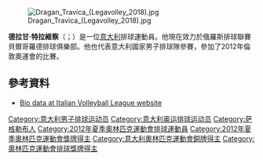 [[File:Dragan_Travica_(Legavolley_2018).jpg|thumb]]

'''德拉甘·特拉維察'''（{{lang-it|Dragan Travica}}；{{bd|1986年|8月28日}}）是一位[[意大利|意大利]]排球運動員。他現在效力於俄羅斯排球聯賽貝爾哥羅德排球俱樂部。他也代表意大利國家男子排球隊參賽，參加了2012年倫敦奧運會的比賽。

==參考資料==
*[http://www.legavolley.it/DettaglioAtleta.asp?IdAtleta=TRA-DRA-86 Bio data at Italian Volleyball League website] {{Wayback|url=http://www.legavolley.it/DettaglioAtleta.asp?IdAtleta=TRA-DRA-86 |date=20121023024443 }} {{it icon}}
{{DEFAULTSORT:Travica, Dragan}}
[[Category:意大利男子排球运动员|Category:意大利男子排球运动员]]
[[Category:意大利奥运排球运动员|Category:意大利奥运排球运动员]]
[[Category:萨格勒布人|Category:萨格勒布人]]
[[Category:2012年夏季奧林匹克運動會排球運動員|Category:2012年夏季奧林匹克運動會排球運動員]]
[[Category:2012年夏季奧林匹克運動會獎牌得主|Category:2012年夏季奧林匹克運動會獎牌得主]]
[[Category:意大利奧林匹克運動會銅牌得主|Category:意大利奧林匹克運動會銅牌得主]]
[[Category:奧林匹克運動會排球獎牌得主|Category:奧林匹克運動會排球獎牌得主]]